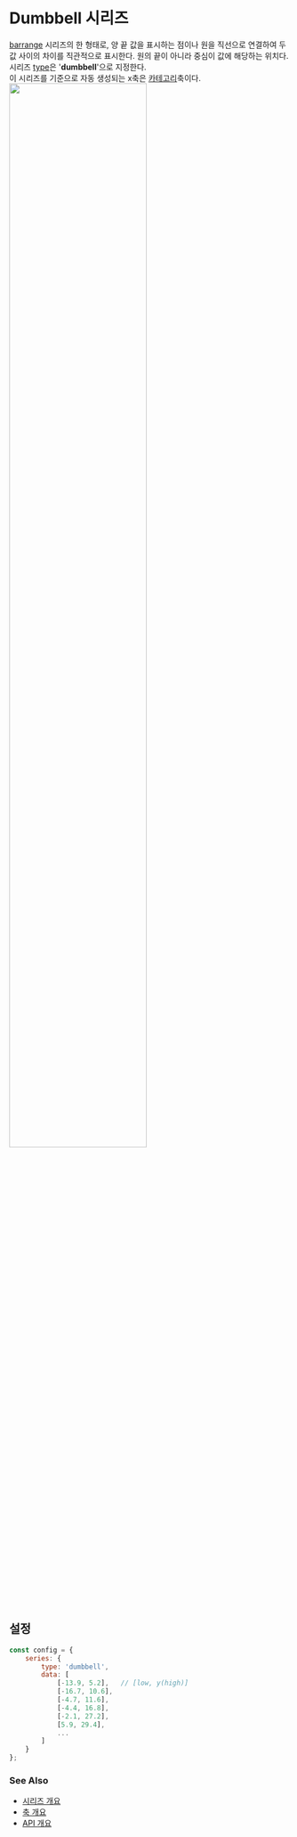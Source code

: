 # Dumbbell 시리즈

[barrange](/guide/series/series-barrange) 시리즈의 한 형태로,
양 끝 값을 표시하는 점이나 원을 직선으로 연결하여 두 값 사이의 차이를 직관적으로 표시한다.
원의 끝이 아니라 중심이 값에 해당하는 위치다.<br/>
시리즈 [type](/config/config/series#type)은 '**dumbbell**'으로 지정한다.<br/>
이 시리즈를 기준으로 자동 생성되는 x축은 [카테고리](/config/config/xAxis/category)축이다.
<FiddleLink label="Try Dumbbell" href="https:/jsfiddle.net/gh/get/library/pure/realgrid/realchart-demo/tree/master/guide/series/dumbbell"/>
<img src="/images/guide/series/dumbbell-01.png" width="70%" className="border-img"/>

## 설정

```js
const config = {
    series: {
        type: 'dumbbell',
        data: [
            [-13.9, 5.2],   // [low, y(high)]
            [-16.7, 10.6],
            [-4.7, 11.6],
            [-4.4, 16.8],
            [-2.1, 27.2],
            [5.9, 29.4],
            ...
        ]
    }
};
```

### See Also

- [시리즈 개요](/guide/series)
- [축 개요](/guide/axes)
- [API 개요](/docs)